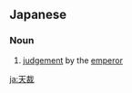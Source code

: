==Japanese==
{{ja-kanjitab|てん|さい|yomi=o}}

===Noun===
{{ja-noun|てんさい}}

# [[judgement]] by the [[emperor]]

[[ja:天裁]]